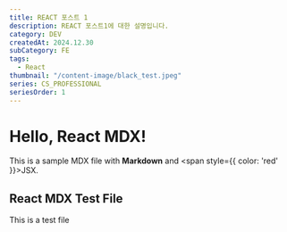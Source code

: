 ```yaml
---
title: REACT 포스트 1
description: REACT 포스트1에 대한 설명입니다.
category: DEV
createdAt: 2024.12.30
subCategory: FE
tags:
  - React
thumbnail: "/content-image/black_test.jpeg"
series: CS_PROFESSIONAL
seriesOrder: 1
---
```


# Hello, React MDX!

This is a sample MDX file with **Markdown** and <span style={{ color: 'red' }}>JSX</span>.

## React MDX Test File

This is a test file
